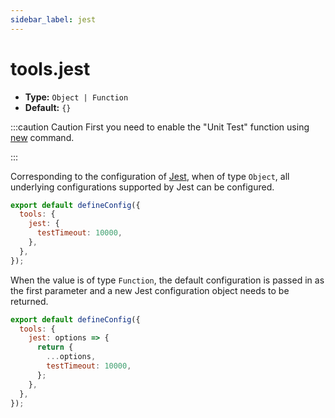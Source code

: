 ```yaml
---
sidebar_label: jest
---
```


# tools.jest

- **Type:** `Object | Function`
- **Default:** `{}`

:::caution Caution
First you need to enable the "Unit Test" function using [new](/apis/app/commands#modern-new) command.

:::

Corresponding to the configuration of [Jest](https://jestjs.io/docs/configuration), when of type `Object`, all underlying configurations supported by Jest can be configured.

```js title=modern.config.js
export default defineConfig({
  tools: {
    jest: {
      testTimeout: 10000,
    },
  },
});
```

When the value is of type `Function`, the default configuration is passed in as the first parameter and a new Jest configuration object needs to be returned.

```js title=modern.config.js
export default defineConfig({
  tools: {
    jest: options => {
      return {
        ...options,
        testTimeout: 10000,
      };
    },
  },
});
```
